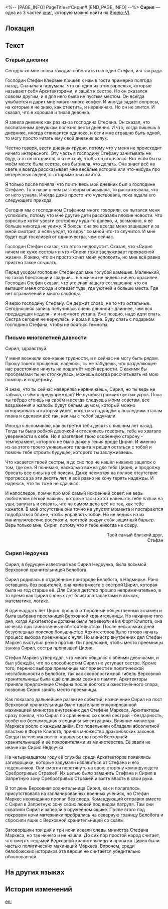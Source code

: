 <%-- [PAGE_INFO]
PageTitle=#Сирил#
[END_PAGE_INFO] --%>
{{Дополнить}}
{{Книга Инфобокс
|id           = 152
|Название     = 
|Изображение  = Предмет Записи.png
|Мир          = Ярило-VI
|Томов        = 3
|Автор        = <!--нужно добавить-->
|Описание     = Вы встречаете во Фрагментуме загадочную девушку по имени Сирил. Её историю ещё предстоит раскрыть...
|Том1         = {{tx}}
|Источник1    = {{tx|Отсутствует источник}}
|Том2         = {{tx}}
|Источник2    = {{tx|Отсутствует источник}}
|Том3         = {{tx}}
|Источник3    = {{tx|Отсутствует источник}}
|Персонажи    = 
|Фракции      = 
}}
'''Сирил''' — одна из 3 частей [[Книги|книг]], которую можно найти на [[Ярило-VI]].

==Локация==
{{Отметка карты|<!--название карты-->|<!--id отметки-->}}

==Текст==
===Старый дневник===
Сегодня ко мне снова заходил поболтать господин Стефан, и я так рада.

Господин Стефан впервые пришёл к нам в гости примерно полгода назад. Сначала я подумала, что он один из этих взрослых, которые называют себя Архитекторами, и зашёл к сестре. Но он оказался совсем другим, и я для него была не пустым местом. Он всегда улыбается и дарит мне много-много конфет. И иногда задаёт вопросы, на которые я не знаю, как ответить, и нервничаю. Но он не злится. И сказал, что я хорошая и тихая девочка.

Я завела дневник как раз из-за господина Стефана. Он сказал, что воспитанным девушкам полезно вести дневник. И что, когда пишешь в дневнике, иногда становится одиноко, и если мне страшно быть одной, то могу просто читать ему свой дневник вслух.

Честно говоря, вести дневник трудно, потому что у меня не происходит ничего интересного. Эту часть я господину Стефану зачитывать не буду, а то он огорчится, а я не хочу, чтобы он огорчался. Вот если бы на моём месте была сестра, она бы знала, что делать. Она знает всё на свете и всегда рассказывает мне весёлые истории или что-нибудь про интересных людей, с которыми знакомится.

Я только после поняла, что почти весь мой дневник был о господине Стефане. То я наши с ним разговоры описывала, то рассказывала, что от него узнала. Иногда даже просто что чувствовала, пока ждала его следующего прихода.

Сегодня мы с господином Стефаном много говорили, он пытался меня успокоить, потому что мне другие дети рассказали плохие новости. Что взрослые хотят увезти сестрёнку куда-то далеко, и, возможно, я её больше никогда не увижу. Я боюсь: она же всегда меня защищает и за мной смотрит, а если уедет, то вдруг со мной что-то случится. И мне будет ещё тоскливей от одиночества, чем сейчас.

Господин Стефан сказал, что этого не допустит. Сказал, что «Сирил ничем не хуже сестры» и что «Сирил тоже заслуживает прекрасной жизни». Я знаю, что он просто хочет меня успокоить, но мне всё равно приятно такое слышать.

Перед уходом господин Стефан дал мне голубой камешек. Маленький, но такой блестящий и гладкий... Я в жизни не видела ничего красивее. Господин Стефан сказал, что это знак нашего соглашения: что он вытащит меня отсюда и отвезёт туда, где уютней и больше места. Где нет ограничений и много свободы.

Я верю господину Стефану. Он держит слово, не то что остальные. Сегодняшняя запись получилась очень длинной - длиннее, чем вся предыдущая неделя - и я немного устала. Уже поздно, надо идти спать. Сестра сегодня не вернулась, и дома я одна. Буду спать с подарком господина Стефана, чтобы не бояться темноты.

===Письмо многолетней давности===
Сирил, здравствуй.

У меня возникли кое-какие трудности, и я сейчас не могу быть рядом. Прошу твоего прощения, надеюсь, ты не забудешь, что разделяющее нас расстояние ничуть не пошатнёт моей верности. С какими бы проблемами ты ни столкнулась, можешь всегда рассчитывать на мою помощь и поддержку.

Я знаю, что ты сейчас наверняка нервничаешь, Сирил, но ты ведь не забыла, о чём я предупреждал? Не пугайся громких пустых угроз. Пока ты твёрдо стоишь на своём и всегда следуешь моим советам, все возражения и жалобы будут белым шумом, который можно игнорировать и который уйдёт, когда мы подойдём к последним этапам плана и сделаем всё так, как мы с тобой задумали.

Иногда я вспоминаю, как встретил тебя десять с лишним лет назад. Тогда ты была робкой девочкой и стеснялась говорить, тебе не хватало уверенности в себе. Но я разглядел твою особенную сторону - темперамент, которого не было даже у гения вроде Цирил. И именно из-за этого твоего уникального таланта я решил остаться с тобой и помочь тебе строить будущее, которого ты заслуживаешь.

Что касается твоей сестры, я до сих пор не нашёл никаких зацепок о том, где она. Я понимаю, насколько важна для тебя Цирил, и продолжу бросать все силы на её поиски. Даже несмотря на полное отсутствие прогресса за эти десять лет, я всё равно не хочу терять надежды. И надеюсь, что ты тоже не сдашься.

И напоследок, помни про мой самый искренний совет: не верь любителям лёгкой наживы, которые так и хотят навешать тебе лапши на уши, запутать и сказать, что на самом деле всё не так, как тебе кажется. В моё отсутствие они точно не упустят момента и постараются подобраться ближе, чтобы управлять тобой. Но не ведись на их манипуляторские россказни, построй вокруг себя защитный барьер. Верь только мне, Сирил, потому что я тебе никогда не совру.

<div align="right">Твой самый близкий друг,<br />
Стефан</div>

===Сирил Недоучка===
Сирил, в будущем известная как Сирил Недоучка, была восьмой Верховной хранительницей Белобога.

Сирил родилась в отдалённом пригороде Белобога, в Надмирье. Рано оставшись без родителей, она жила вместе с сестрой Цирил, которая была на год старше её. Для Сирил детство прошло непримечательно, в то время как Цирил с юных лет блистала талантами в языках, математике, логике.

В одиннадцать лет Цирил прошла отборочный общественный экзамен и была выбрана преемницей Верховной хранительницы. Но накануне того дня, когда Архитекторы должны были перевезти её в Форт Клипота, она исчезла при таинственных обстоятельствах. После нескольких дней безуспешных поисков большинство Архитекторов было готово начать процесс выбора преемницы с нуля. Но министр внутренних дел Стефан Маркес выступил резко против. Он предложил, чтобы место преемницы заняла Сирил, сестра пропавшей Цирил.

Стефан Маркес утверждал, что много общался с обеими девочками, и был убеждён, что по способностям Сирил не уступает сестре. Кроме того, перенос выбора преемницы мог привести к политической нестабильности в Белобоге, так как скоропостижная гибель Верховной хранительницы была ещё слишком свежа в памяти. Архитекторы приняли предложение Стефана после долгого и ожесточённого спора, позволив Сирил занять место преемницы.

Как показало дальнейшее развитие событий, назначение Сирил на пост Верховной хранительницы было тщательно спланированной махинацией министра внутренних дел Стефана Маркеса. Архитекторы сразу поняли, что Сирил по сравнению со своей сестрой - бездарность, особенно беспомощная в социальных ситуациях. Влияние министра Маркеса росло с каждым днём. Его подельники обладали абсолютной властью в Форте Клипота, приняв множество драконовских законов. Среди населения росло недовольство новой Верховной хранительницей и её покровителями из министерства. Её звали не иначе как Сирил Недоучка.

На четырнадцатом году её службы среди Архитекторов появились заговорщики, которые задумали избавиться от Стефана и его подельников. Они смогли перетянуть на свою сторону командующего Среброгривых Стражей. Их целью было заманить Стефана и Сирил в Запретную зону Среброгривых Стражей и взять власть в свои руки.

В тот день Верховная хранительница Сирил, как и полагалось, присутствовала на запланированных военных учениях, но Стефан Маркес неожиданно пропал без следа. Командующий отправил вместе с Сирил в Запретную зону своих людей под видом патруля. Там они схватили Сирил и заперли в оружейном ящике. После этого под покровом ночи мятежники пробрались на северную границу Белобога и сбросили ящик с Верховной хранительницей со скалы.

Заговорщики три дня и три ночи искали следы министра Стефана Маркеса, но так ничего и не нашли. До сих пор простой народ считает, что смерть седьмой Верховной хранительницы и пропажа Цирил были частью политических махинаций Маркеса. Впрочем, среди белобожских историков эта версия не считается убедительно обоснованной.

==На других языках==
{{На других языках
|en   = Cyrille
|zhs  = 希莉儿
|zht  = 希莉兒
|ja   = セリル
|ko   = 시릴
|es   = Cyrille
|fr   = Cyrille
|ru   = Сирил
|th   = Cyrille
|vi   = Cyrille
|de   = Cyrille
|id   = Cyrille
|pt   = Cyrille
}}

==История изменений==
{{История изменений|3.5}}

[[en:]]